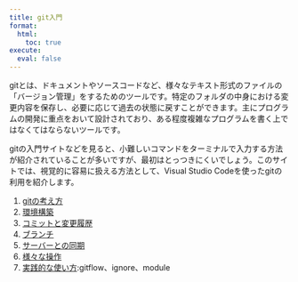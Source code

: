```yaml
---
title: git入門
format:
  html:
    toc: true
execute:
  eval: false
---
```


gitとは、ドキュメントやソースコードなど、様々なテキスト形式のファイルの「バージョン管理」をするためのツールです。特定のフォルダの中身における変更内容を保存し、必要に応じて過去の状態に戻すことができます。主にプログラムの開発に重点をおいて設計されており、ある程度複雑なプログラムを書く上ではなくてはならないツールです。

gitの入門サイトなどを見ると、小難しいコマンドをターミナルで入力する方法が紹介されていることが多いですが、最初はとっつきにくいでしょう。このサイトでは、視覚的に容易に扱える方法として、Visual Studio Codeを使ったgitの利用を紹介します。

1. [gitの考え方](git/concept.qmd)
1. [環境構築](git/setup.qmd)
1. [コミットと変更履歴](git/commit.qmd)
1. [ブランチ](git/branch.qmd)
1. [サーバーとの同期](git/pullpush.qmd)
1. [様々な操作](git/useful.md)
1. [実践的な使い方](git/gitflow.md):gitflow、ignore、module
